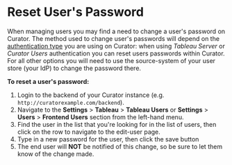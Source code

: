 # Reset User's Password

When managing users you may find a need to change a user's password on Curator.  The method used to change user's
passwords will depend on the [authentication type](https://curator.interworks.com/page/kb/setupauthentication/authentication-methods-overview/1088)
you are using on Curator: when using *Tableau Server* or *Curator Users* authentication you can reset users passwords
within Curator.  For all other options you will need to use the source-system of your user store (your IdP) to change the
password there.

**To reset a user's password:**

1. Login to the backend of your Curator instance (e.g. `http://curatorexample.com/backend`).
2. Navigate to the **Settings** > **Tableau** > **Tableau Users** or **Settings** > **Users** > **Frontend Users** section
from the left-hand menu.
3. Find the user in the list that you're looking for in the list of users, then click on the row to navigate to the
edit-user page.
4. Type in a new password for the user, then click the save button
5. The end user will **NOT** be notified of this change, so be sure to let them know of the change made.

